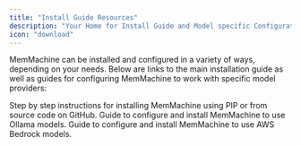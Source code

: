 ```yaml
---
title: "Install Guide Resources"
description: "Your Home for Install Guide and Model specific Configuration Instructions"
icon: "download"
---
```


MemMachine can be installed and configured in a variety of ways, depending on your needs. Below are links to the main installation guide as well as guides for configuring MemMachine to work with specific model providers:

<Columns cols={3}>
<Card title="Installation using PIP or Source Code" icon="bookmark" href="/install_guide/install_guide">
  Step by step instructions for installing MemMachine using PIP or from source code on GitHub.
</Card>
<Card title="Using Ollama Models with MemMachine" icon="paw" href="/install_guide/ollama">
  Guide to configure and install MemMachine to use Ollama models.
</Card>
<Card title="Using AWS Bedrock with MemMachine" icon="aws" href="/install_guide/aws_bedrock">
  Guide to configure and install MemMachine to use AWS Bedrock models.
</Card>
</Columns>
